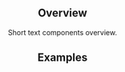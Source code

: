 


<Header
  pageTitle="Text"
  overview="Various specialised text components, from regular paragraphs to headlings and links."
/>

<Section>

## Overview

Short text components overview.

</Section>

<Section>

## Examples

<Example title="Basic paragraph" path="text/paragraph">
  <Paragraph />
</Example>

<Example title="Simple link" path="text/link">
  <Link />
</Example>

</Section>
